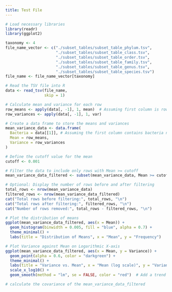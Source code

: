 ```yaml
---
title: Test File
---
```


```r
# Load necessary libraries
library(readr)
library(ggplot2)
```

```r
taxonomy <- 4
file_name_vector <- c("./subset_tables/subset_table_phylum.tsv",
                      "./subset_tables/subset_table_class.tsv",
                      "./subset_tables/subset_table_order.tsv",
                      "./subset_tables/subset_table_family.tsv",
                      "./subset_tables/subset_table_genus.tsv",
                      "./subset_tables/subset_table_species.tsv")
file_name <- file_name_vector[taxonomy]
```

```r
# Read the TSV file into R
data <- read_tsv(file_name,
                 skip = 1)

# Calculate mean and variance for each row
row_means <- apply(data[, -1], 1, mean)  # Assuming first column is row names
row_variances <- apply(data[, -1], 1, var)

```
```r
# Create a data frame to store the means and variances
mean_variance_data <- data.frame(
  Bacteria = data[[1]], # Assuming the first column contains bacteria names
  Mean = row_means,
  Variance = row_variances
)
```

```r
# Define the cutoff value for the mean
cutoff <- 0.001

# Filter the data to include only rows with Mean >= cutoff
mean_variance_data_filtered <- subset(mean_variance_data, Mean >= cutoff)

# Optional: Display the number of rows before and after filtering
total_rows <- nrow(mean_variance_data)
filtered_rows <- nrow(mean_variance_data_filtered)
cat("Total rows before filtering:", total_rows, "\n")
cat("Total rows after filtering:", filtered_rows, "\n")
cat("Number of rows removed:", total_rows - filtered_rows, "\n")
```

```r
# Plot the distribution of means
ggplot(mean_variance_data_filtered, aes(x = Mean)) +
  geom_histogram(binwidth = 0.005, fill = "blue", alpha = 0.7) +
  theme_minimal() +
  labs(title = "Distribution of Means", x = "Mean", y = "Frequency")
```

```r
# Plot Variance against Mean on Logarithmic X-axis
ggplot(mean_variance_data_filtered, aes(x = Mean, y = Variance)) +
  geom_point(alpha = 0.6, color = "darkgreen") +
  theme_minimal() +
  labs(title = "Variance vs. Mean", x = "Mean (log scale)", y = "Variance") +
  scale_x_log10() +
  geom_smooth(method = "lm", se = FALSE, color = "red")  # Add a trend line
```

```r
# calculate the covariance of the mean_variance_data_filtered


```